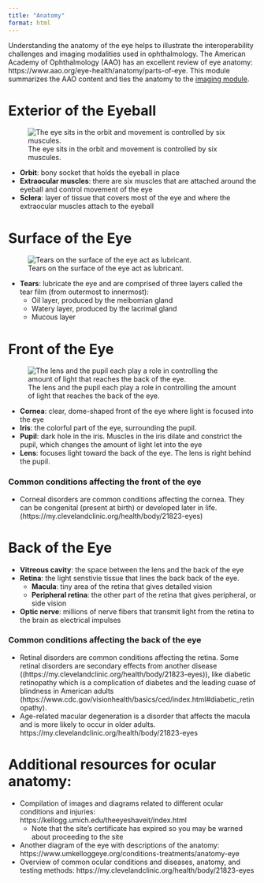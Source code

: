 ```yaml
---
title: "Anatomy"
format: html
---
```



Understanding the anatomy of the eye helps to illustrate the interoperability challenges and imaging modalities used in ophthalmology. The American Academy of Ophthalmology (AAO) has an excellent review of eye anatomy: https://www.aao.org/eye-health/anatomy/parts-of-eye. This module summarizes the AAO content and ties the anatomy to the [imaging module](modules/ocular-imaging.qmd).


# Exterior of the Eyeball
<!--# image fro the AAO page on anatomy. Add separate citation? -->

![The eye sits in the orbit and movement is controlled by six muscules.](images/eye-muscles.png "Exterior of the eye"){fig-align="center" fig-alt="An eyeball sitting in the orbital socket, controlled by six muscles attached to the sclera."}

- **Orbit**: bony socket that holds the eyeball in place
- **Extraocular muscles**: there are six muscles that are attached around the eyeball and control movement of the eye
- **Sclera**: layer of tissue that covers most of the eye and where the extraocular muscles attach to the eyeball

# Surface of the Eye
<!--# consider cutting Surface of the eye section because I don't think this content has appeard in the imaging? -->

<!--# image fro the AAO page on anatomy. Add separate citation? -->
![Tears on the surface of the eye act as lubricant.](images/eye-surface.png "Surface of the eye"){fig-align="center" fig-alt="The tear layer on the front of the eye consists of three sub layers: oil, watery, and mucous."}

- **Tears**: lubricate the eye and are comprised of three layers called the tear film (from outermost to innermost):
    - Oil layer, produced by the meibomian gland
    - Watery layer, produced by the lacrimal gland
    - Mucous layer

# Front of the Eye

<!--# image fro the AAO page on anatomy. Add separate citation? -->
<!--# Is there another view that labels the pupil and lens as well? -->

![The lens and the pupil each play a role in controlling the amount of light that reaches the back of the eye.](images/eye-front-view.jpeg "Front of the eye"){fig-align="center" fig-alt="A top-down view of an eyeball showing the layers of the dome-shaped cornea, iris, pupil, and lens."}

- **Cornea**: clear, dome-shaped front of the eye where light is focused into the eye
- **Iris**: the colorful part of the eye, surrounding the pupil.
- **Pupil**: dark hole in the iris. Muscles in the iris dilate and constrict the pupil, which changes the amount of light let into the eye
- **Lens**: focuses light toward the back of the eye. The lens is right behind the pupil.

### Common conditions affecting the front of the eye
- Corneal disorders are common conditions affecting the cornea. They can be congenital (present at birth) or developed later in life. (https://my.clevelandclinic.org/health/body/21823-eyes)

# Back of the Eye

<!--# Does outer eye and inner eye make more sense than front and back of eye? -->

- **Vitreous cavity**: the space between the lens and the back of the eye
- **Retina**: the light senstivie tissue that lines the back back of the eye. 
    - **Macula**: tiny area of the retina that gives detailed vision
    - **Peripheral retina**: the other part of the retina that gives peripheral, or side vision
- **Optic nerve**: millions of nerve fibers that transmit light from the retina to the brain as electrical impulses

### Common conditions affecting the back of the eye
- Retinal disorders are common conditions affecting the retina. Some retinal disorders are secondary effects from another disease ((https://my.clevelandclinic.org/health/body/21823-eyes)), like diabetic retinopathy which is a complication of diabetes and the leading cuase of blindness in American adults (https://www.cdc.gov/visionhealth/basics/ced/index.html#diabetic_retinopathy).
- Age-related macular degeneration is a disorder that affects the macula and is more likely to occur in older adults. https://my.clevelandclinic.org/health/body/21823-eyes


# Additional resources for ocular anatomy:
- Compilation of images and diagrams related to different ocular conditions and injuries: https://kellogg.umich.edu/theeyeshaveit/index.html
    - Note that the site's certificate has expired so you may be warned about proceeding to the site
- Another diagram of the eye with descriptions of the anatomy: https://www.umkelloggeye.org/conditions-treatments/anatomy-eye 
- Overview of common ocular conditions and diseases, anatomy, and testing methods: https://my.clevelandclinic.org/health/body/21823-eyes
